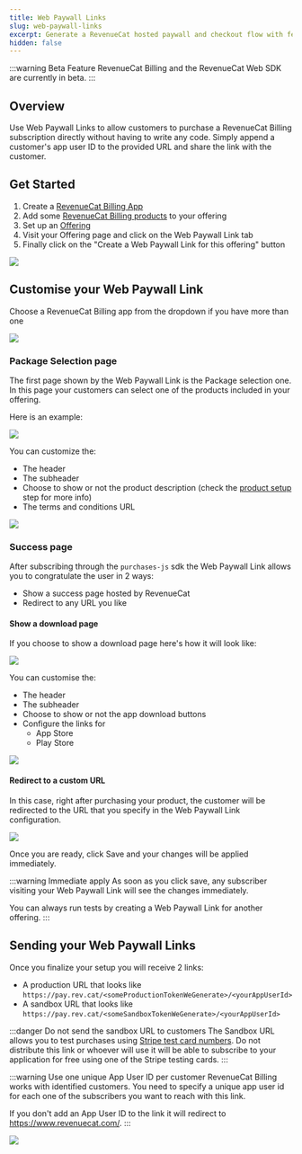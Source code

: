 ```yaml
---
title: Web Paywall Links
slug: web-paywall-links
excerpt: Generate a RevenueCat hosted paywall and checkout flow with few clicks
hidden: false
---
```


:::warning Beta Feature
RevenueCat Billing and the RevenueCat Web SDK are currently in beta.
:::

## Overview
Use Web Paywall Links to allow customers to purchase a RevenueCat Billing subscription directly without having to write any code.
Simply append a customer's app user ID to the provided URL and share the link with the customer.

## Get Started

1. Create a [RevenueCat Billing App](/web/revenuecat-billing#app-configuration)
2. Add some [RevenueCat Billing products](/web/revenuecat-billing/product-setup) to your offering
3. Set up an [Offering](/tools/offerings-guide)
4. Visit your Offering page and click on the Web Paywall Link tab
5. Finally click on the "Create a Web Paywall Link for this offering" button

![](/images/rc-billing/web-paywall-link-create.png)


## Customise your Web Paywall Link

Choose a RevenueCat Billing app from the dropdown if you have more than one

![](/images/rc-billing/web-paywall-link-choose-app.png)


### Package Selection page
The first page shown by the Web Paywall Link is the Package selection one.
In this page your customers can select one of the products included in your offering.

Here is an example:

![](/images/rc-billing/web-paywall-link-package-example.png)

You can customize the:
* The header
* The subheader
* Choose to show or not the product description (check the [product setup](/web/revenuecat-billing/product-setup) step for more info)
* The terms and conditions URL

![](/images/rc-billing/web-paywall-link-package-config.png)


### Success page
After subscribing through the `purchases-js` sdk the Web Paywall Link allows you to congratulate the user in 2 ways:
* Show a success page hosted by RevenueCat
* Redirect to any URL you like

#### Show a download page
If you choose to show a download page here's how it will look like:

![](/images/rc-billing/web-paywall-link-success-example.png)

You can customise the:
* The header
* The subheader
* Choose to show or not the app download buttons
* Configure the links for
	* App Store
	* Play Store

![](/images/rc-billing/web-paywall-link-success-config.png)

#### Redirect to a custom URL
In this case, right after purchasing your product, the customer will be redirected to the URL that you specify in the
Web Paywall Link configuration.

![](/images/rc-billing/web-paywall-link-redirect-config.png)



Once you are ready, click Save and your changes will be applied immediately.

:::warning Immediate apply
As soon as you click save, any subscriber visiting your Web Paywall Link will see the changes immediately.

You can always run tests by creating a Web Paywall Link for another offering.
:::

## Sending your Web Paywall Links

Once you finalize your setup you will receive 2 links:
* A production URL that looks like `https://pay.rev.cat/<someProductionTokenWeGenerate>/<yourAppUserId>`
* A sandbox URL that looks like `https://pay.rev.cat/<someSandboxTokenWeGenerate>/<yourAppUserId>`

:::danger Do not send the sandbox URL to customers
The Sandbox URL allows you to test purchases using [Stripe test card numbers](https://docs.stripe.com/testing#use-test-cards).
Do not distribute this link or whoever will use it will be able to subscribe to your application for free using one
of the Stripe testing cards.
:::

:::warning Use one unique App User ID per customer
RevenueCat Billing works with identified customers. You need to specify a unique app user id for each one of the subscribers you
want to reach with this link.

If you don't add an App User ID to the link it will redirect to https://www.revenuecat.com/.
:::


![](/images/rc-billing/web-paywall-link-urls.png)



